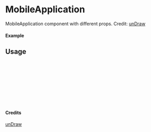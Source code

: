 
<Meta of={MobileApplication} title="unDraw/MobileApplication" />

# MobileApplication

MobileApplication component with different props.
Credit: [unDraw](https://undraw.co/illustrations)

#### Example

<Canvas of={MobileApplication.Primary} />

## Usage

```ts
import { MobileApplication } from "yadl-ui";

const Example = () => {
  return (
      <MobileApplication />
  );
};

export default Example;
```

#### Credits
[unDraw](https://undraw.co/illustrations)
